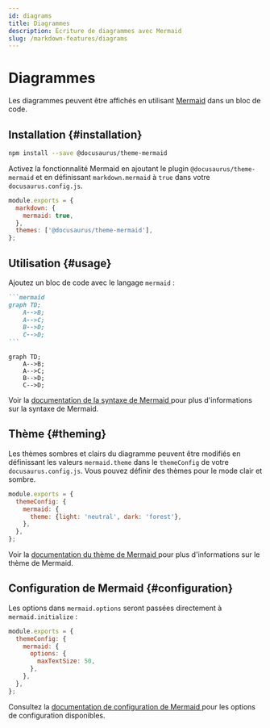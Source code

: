 ```yaml
---
id: diagrams
title: Diagrammes
description: Écriture de diagrammes avec Mermaid
slug: /markdown-features/diagrams
---
```


# Diagrammes

Les diagrammes peuvent être affichés en utilisant [Mermaid](https://mermaid-js.github.io/mermaid/) dans un bloc de code.

## Installation {#installation}

```bash npm2yarn
npm install --save @docusaurus/theme-mermaid
```

Activez la fonctionnalité Mermaid en ajoutant le plugin `@docusaurus/theme-mermaid` et en définissant `markdown.mermaid` à `true` dans votre `docusaurus.config.js`.

```js title="docusaurus.config.js"
module.exports = {
  markdown: {
    mermaid: true,
  },
  themes: ['@docusaurus/theme-mermaid'],
};
```

## Utilisation {#usage}

Ajoutez un bloc de code avec le langage `mermaid` :

````md title="Example Mermaid diagram"
```mermaid
graph TD;
    A-->B;
    A-->C;
    B-->D;
    C-->D;
```
````

```mermaid
graph TD;
    A-->B;
    A-->C;
    B-->D;
    C-->D;
```

Voir la [documentation de la syntaxe de Mermaid ](https://mermaid-js.github.io/mermaid/#/./n00b-syntaxReference) pour plus d'informations sur la syntaxe de Mermaid.

## Thème {#theming}

Les thèmes sombres et clairs du diagramme peuvent être modifiés en définissant les valeurs `mermaid.theme` dans le `themeConfig` de votre `docusaurus.config.js`. Vous pouvez définir des thèmes pour le mode clair et sombre.

```js title="docusaurus.config.js"
module.exports = {
  themeConfig: {
    mermaid: {
      theme: {light: 'neutral', dark: 'forest'},
    },
  },
};
```

Voir la [documentation du thème de Mermaid ](https://mermaid-js.github.io/mermaid/#/theming) pour plus d'informations sur le thème de Mermaid.

## Configuration de Mermaid {#configuration}

Les options dans `mermaid.options` seront passées directement à `mermaid.initialize` :

```js title="docusaurus.config.js"
module.exports = {
  themeConfig: {
    mermaid: {
      options: {
        maxTextSize: 50,
      },
    },
  },
};
```

Consultez la [documentation de configuration de Mermaid ](https://mermaid-js.github.io/mermaid/#/./Setup?id=configuration) pour les options de configuration disponibles.
